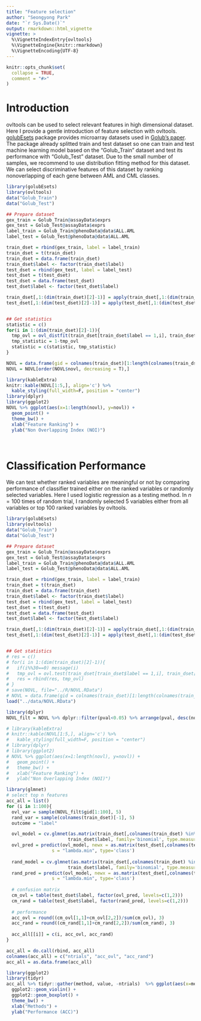 ```yaml
---
title: "Feature selection"
author: "Seongyong Park"
date: "`r Sys.Date()`"
output: rmarkdown::html_vignette
vignette: >
  %\VignetteIndexEntry{ovltools}
  %\VignetteEngine{knitr::rmarkdown}
  %\VignetteEncoding{UTF-8}
---
```


```r
knitr::opts_chunk$set(
  collapse = TRUE,
  comment = "#>"
)
```

# Introduction
ovltools can be used to select relevant features in high dimensional dataset. Here I provide a gentle introduction of feature selection with ovltools. [golubEsets](https://bioconductor.org/packages/release/data/experiment/html/golubEsets.html) package provides microarray datasets used in [Golub's paper](https://science.sciencemag.org/content/286/5439/531). The package already splitted train and test dataset so one can train and test machine learning model based on the "Golub_Train" dataset and test its performance with "Golub_Test" dataset. Due to the small number of samples, we recommend to use distribution fitting method for this dataset. We can select discriminative features of this dataset by ranking nonoverlapping of each gene between AML and CML classes. 

```r
library(golubEsets)
library(ovltools)
data("Golub_Train")
data("Golub_Test")

## Prepare dataset
gex_train = Golub_Train@assayData$exprs
gex_test = Golub_Test@assayData$exprs
label_train = Golub_Train@phenoData@data$ALL.AML
label_test = Golub_Test@phenoData@data$ALL.AML

train_dset = rbind(gex_train, label = label_train)
train_dset = t(train_dset)
train_dset = data.frame(train_dset)
train_dset$label <- factor(train_dset$label)
test_dset = rbind(gex_test, label = label_test)
test_dset = t(test_dset)
test_dset = data.frame(test_dset)
test_dset$label <- factor(test_dset$label)

train_dset[,1:(dim(train_dset)[2]-1)] = apply(train_dset[,1:(dim(train_dset)[2]-1)], 2, as.numeric)
test_dset[,1:(dim(test_dset)[2]-1)] = apply(test_dset[,1:(dim(test_dset)[2]-1)], 2, as.numeric)


## Get statistics
statistic = c()
for(i in 1:(dim(train_dset)[2]-1)){
  tmp_ovl = ovl_distfit(train_dset[train_dset$label == 1,i], train_dset[train_dset$label == 2,i], "norm")
  tmp_statistic = 1-tmp_ovl
  statistic = c(statistic, tmp_statistic)
}

NOVL = data.frame(gid = colnames(train_dset)[1:length(colnames(train_dset))-1], novl = statistic)
NOVL = NOVL[order(NOVL$novl, decreasing = T),]

library(kableExtra)
knitr::kable(NOVL[1:5,], align='c') %>%
  kable_styling(full_width=F, position = "center")
library(dplyr)
library(ggplot2)
NOVL %>% ggplot(aes(x=1:length(novl), y=novl)) + 
  geom_point() + 
  theme_bw() + 
  xlab("Feature Ranking") + 
  ylab("Non Overlapping Index (NOI)")

```


&nbsp;

# Classification Performance
We can test whether ranked variables are meaningful or not by comparing performance of classifier trained either on the ranked variables or randomly selected variables. Here I used logistic regression as a testing method. In $n=100$ times of random trial, I randomly selected $5$ variables either from all variables or top $100$ ranked variables by ovltools.

```r
library(golubEsets)
library(ovltools)
data("Golub_Train")
data("Golub_Test")

## Prepare dataset
gex_train = Golub_Train@assayData$exprs
gex_test = Golub_Test@assayData$exprs
label_train = Golub_Train@phenoData@data$ALL.AML
label_test = Golub_Test@phenoData@data$ALL.AML

train_dset = rbind(gex_train, label = label_train)
train_dset = t(train_dset)
train_dset = data.frame(train_dset)
train_dset$label <- factor(train_dset$label)
test_dset = rbind(gex_test, label = label_test)
test_dset = t(test_dset)
test_dset = data.frame(test_dset)
test_dset$label <- factor(test_dset$label)

train_dset[,1:(dim(train_dset)[2]-1)] = apply(train_dset[,1:(dim(train_dset)[2]-1)], 2, as.numeric)
test_dset[,1:(dim(test_dset)[2]-1)] = apply(test_dset[,1:(dim(test_dset)[2]-1)], 2, as.numeric)


## Get statistics
# res = c()
# for(i in 1:(dim(train_dset)[2]-1)){
#   if(i%%30==0) message(i)
#   tmp_ovl = ovl.test(train_dset[train_dset$label == 1,i], train_dset[train_dset$label == 2,i], method="hist")
#   res = rbind(res, tmp_ovl)
# }
# save(NOVL, file="../R/NOVL.RData")
# NOVL = data.frame(gid = colnames(train_dset)[1:length(colnames(train_dset))-1], novl = 1-res[,1], pval=res[,2])
load("../data/NOVL.RData")

library(dplyr)
NOVL_filt = NOVL %>% dplyr::filter(pval<0.05) %>% arrange(pval, desc(novl))

# library(kableExtra)
# knitr::kable(NOVL[1:5,], align='c') %>%
#   kable_styling(full_width=F, position = "center")
# library(dplyr)
# library(ggplot2)
# NOVL %>% ggplot(aes(x=1:length(novl), y=novl)) + 
#   geom_point() + 
#   theme_bw() + 
#   xlab("Feature Ranking") + 
#   ylab("Non Overlapping Index (NOI)")

library(glmnet)
# select top n features
acc_all = list()
for (i in 1:100){
  ovl_var = sample(NOVL_filt$gid[1:100], 5)
  rand_var = sample(colnames(train_dset)[-1], 5)
  outcome = "label"

  ovl_model = cv.glmnet(as.matrix(train_dset[,colnames(train_dset) %in% ovl_var]), alpha=0, 
                       train_dset$label, family='binomial', type.measure="class")
  ovl_pred = predict(ovl_model, newx = as.matrix(test_dset[,colnames(test_dset) %in% ovl_var]),
                 s = "lambda.min", type='class')
  
  rand_model = cv.glmnet(as.matrix(train_dset[,colnames(train_dset) %in% rand_var]), alpha=0, 
                       train_dset$label, family='binomial', type.measure="class")
  rand_pred = predict(ovl_model, newx = as.matrix(test_dset[,colnames(test_dset) %in% rand_var]),
                 s = "lambda.min", type='class')
  
  # confusion matrix
  cm_ovl = table(test_dset$label, factor(ovl_pred, levels=c(1,2)))
  cm_rand = table(test_dset$label, factor(rand_pred, levels=c(1,2)))
  
  # performance
  acc_ovl = round((cm_ovl[1,1]+cm_ovl[2,2])/sum(cm_ovl), 3)
  acc_rand = round((cm_rand[1,1]+cm_rand[2,2])/sum(cm_rand), 3)
  
  acc_all[[i]] = c(i, acc_ovl, acc_rand)
}

acc_all = do.call(rbind, acc_all)
colnames(acc_all) = c("ntrials", "acc_ovl", "acc_rand")
acc_all = as.data.frame(acc_all)

library(ggplot2)
library(tidyr)
acc_all %>% tidyr::gather(method, value, -ntrials)  %>% ggplot(aes(x=method, y=value)) + 
  ggplot2::geom_violin() + 
  ggplot2::geom_boxplot() + 
  theme_bw() + 
  xlab("Methods") + 
  ylab("Performance (ACC)")

```

